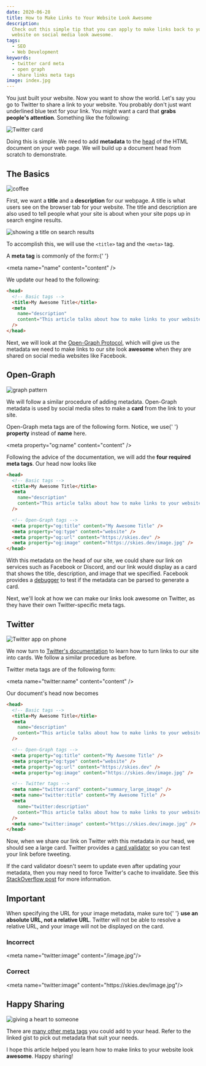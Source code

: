 ```yaml
---
date: 2020-06-28
title: How to Make Links to Your Website Look Awesome
description:
  Check out this simple tip that you can apply to make links back to your
  website on social media look awesome.
tags:
  - SEO
  - Web Development
keywords:
  - twitter card meta
  - open graph
  - share links meta tags
image: index.jpg
---
```


You just built your website. Now you want to show the world. Let's say you go to
Twitter to share a link to your website. You probably don't just want underlined
blue text for your link. You might want a card that **grabs people's
attention**. Something like the following:

![Twitter card](link.png)

Doing this is simple. We need to add **metadata** to the
[head](https://developer.mozilla.org/en-US/docs/Web/HTML/Element/head) of the
HTML document on your web page. We will build up a document head from scratch to
demonstrate.

## The Basics

![coffee](coffee.jpg)

First, we want a **title** and a **description** for our webpage. A title is
what users see on the browser tab for your website. The title and description
are also used to tell people what your site is about when your site pops up in
search engine results.

![showing a title on search results](results.jpg)

To accomplish this, we will use the `<title>` tag and the `<meta>` tag.

<aside>
  <p>
    A <strong>meta tag</strong> is commonly of the form:{' '}
  </p>
  <p>&lt;meta name="name" content="content" /&gt;</p>
</aside>

We update our head to the following:

```html
<head>
  <!-- Basic tags -->
  <title>My Awesome Title</title>
  <meta
    name="description"
    content="This article talks about how to make links to your website look awesome on social media"
  />
</head>
```

Next, we will look at the [Open-Graph Protocol](https://ogp.me/), which will
give us the metadata we need to make links to our site look **awesome** when
they are shared on social media websites like Facebook.

## Open-Graph

![graph pattern](graph.jpg)

We will follow a similar procedure of adding metadata. Open-Graph metadata is
used by social media sites to make a **card** from the link to your site.

<aside>
  <p>
    Open-Graph meta tags are of the following form. Notice, we use{' '}
    <strong>property</strong> instead of <strong>name</strong> here.
  </p>
  <p>&lt;meta property="og:name" content="content" /&gt;</p>
</aside>

Following the advice of the documentation, we will add the **four required meta
tags**. Our head now looks like

```html
<head>
  <!-- Basic tags -->
  <title>My Awesome Title</title>
  <meta
    name="description"
    content="This article talks about how to make links to your website look awesome on social media"
  />

  <!-- Open-Graph tags -->
  <meta property="og:title" content="My Awesome Title" />
  <meta property="og:type" content="website" />
  <meta property="og:url" content="https://skies.dev" />
  <meta property="og:image" content="https://skies.dev/image.jpg" />
</head>
```

With this metadata on the head of our site, we could share our link on services
such as Facebook or Discord, and our link would display as a card that shows the
title, description, and image that we specified. Facebook provides a
[debugger](https://developers.facebook.com/tools/debug) to test if the metadata
can be parsed to generate a card.

Next, we'll look at how we can make our links look awesome on Twitter, as they
have their own Twitter-specific meta tags.

## Twitter

![Twitter app on phone](twitter.jpg)

We now turn to
[Twitter's documentation](https://developer.twitter.com/en/docs/tweets/optimize-with-cards/overview/abouts-cards)
to learn how to turn links to our site into cards. We follow a similar procedure
as before.

<aside>
  <p>Twitter meta tags are of the following form:</p>
  <p>&lt;meta name="twitter:name" content="content" /&gt;</p>
</aside>

Our document's head now becomes

```html
<head>
  <!-- Basic tags -->
  <title>My Awesome Title</title>
  <meta
    name="description"
    content="This article talks about how to make links to your website look awesome on social media."
  />

  <!-- Open-Graph tags -->
  <meta property="og:title" content="My Awesome Title" />
  <meta property="og:type" content="website" />
  <meta property="og:url" content="https://skies.dev" />
  <meta property="og:image" content="https://skies.dev/image.jpg" />

  <!-- Twitter tags -->
  <meta name="twitter:card" content="summary_large_image" />
  <meta name="twitter:title" content="My Awesome Title" />
  <meta
    name="twitter:description"
    content="This article talks about how to make links to your website look awesome on social media."
  />
  <meta name="twitter:image" content="https://skies.dev/image.jpg" />
</head>
```

Now, when we share our link on Twitter with this metadata in our head, we should
see a large card. Twitter provides a
[card validator](https://cards-dev.twitter.com/validator) so you can test your
link before tweeting.

If the card validator doesn't seem to update even after updating your metadata,
then you may need to force Twitter's cache to invalidate. See this
[StackOverflow post](https://webmasters.stackexchange.com/a/126166) for more
information.

<aside>
<h2>Important</h2>

<p>
  When specifying the URL for your image metadata, make sure to{' '}
  <strong>use an absolute URL, not a relative URL</strong>. Twitter will not be
  able to resolve a relative URL, and your image will not be displayed on the
  card.
</p>

<h3>Incorrect</h3>

<p>&lt;meta name="twitter:image" content="/image.jpg"/&gt;</p>

<h3>Correct</h3>

<p>&lt;meta name="twitter:image" content="https://skies.dev/image.jpg"/&gt;</p>

</aside>

## Happy Sharing

![giving a heart to someone](share.jpg)

There are [many other meta tags](https://gist.github.com/lancejpollard/1978404)
you could add to your head. Refer to the linked gist to pick out metadata that
suit your needs.

I hope this article helped you learn how to make links to your website look
**awesome**. Happy sharing!
